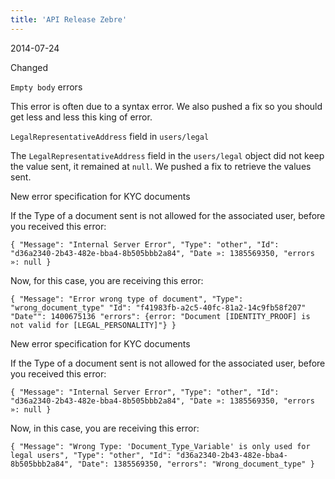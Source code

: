```yaml
---
title: 'API Release Zebre'  
---
```

<span class="date">2014-07-24</span>  
  
  
<div class="pill pill-purple">Changed</div>  
  

`Empty body` errors  

This error is often due to a syntax error. We also pushed a fix so you should get less and less this king of error.  

`LegalRepresentativeAddress` field in `users/legal`  

The `LegalRepresentativeAddress` field in the `users/legal` object did not keep the value sent, it remained at `null`. We pushed a fix to retrieve the values sent.  

New error specification for KYC documents  

If the Type of a document sent is not allowed for the associated user, before you received this error:  

`{ "Message": "Internal Server Error", "Type": "other", "Id": "d36a2340-2b43-482e-bba4-8b505bbb2a84", "Date »: 1385569350, "errors »: null }`  

Now, for this case, you are receiving this error:  

`{ "Message": "Error wrong type of document", "Type": "wrong_document_type" "Id": "f41983fb-a2c5-40fc-81a2-14c9fb58f207" "Date"": 1400675136 "errors": {error: "Document [IDENTITY_PROOF] is not valid for [LEGAL_PERSONALITY]"} }`  

New error specification for KYC documents  

If the Type of a document sent is not allowed for the associated user, before you received this error:  

`{ "Message": "Internal Server Error", "Type": "other", "Id": "d36a2340-2b43-482e-bba4-8b505bbb2a84", "Date »: 1385569350, "errors »: null }`  

Now, in this case, you are receiving this error:  

`{ "Message": "Wrong Type: 'Document_Type_Variable' is only used for legal users", "Type": "other", "Id": "d36a2340-2b43-482e-bba4-8b505bbb2a84", "Date": 1385569350, "errors": "Wrong_document_type" }`